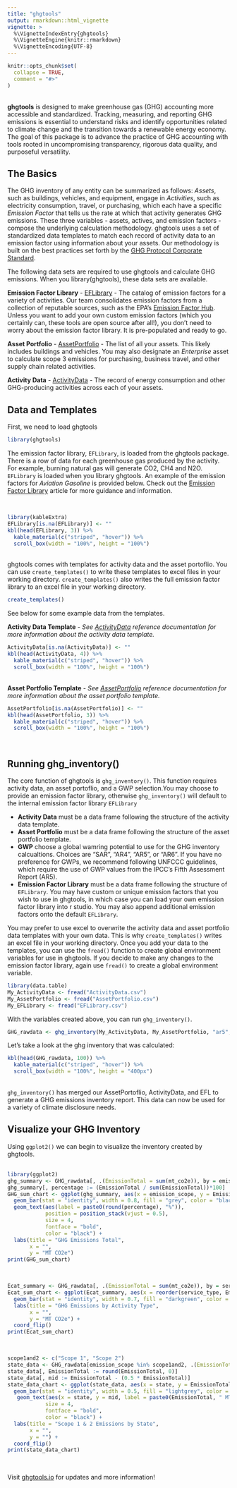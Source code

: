 ```yaml
---
title: "ghgtools"
output: rmarkdown::html_vignette
vignette: >
  %\VignetteIndexEntry{ghgtools}
  %\VignetteEngine{knitr::rmarkdown}
  %\VignetteEncoding{UTF-8}
---
```


```r
knitr::opts_chunk$set(
  collapse = TRUE,
  comment = "#>"
)
```

<br>
**ghgtools** is designed to make greenhouse gas (GHG) accounting more accessible and standardized. Tracking, measuring, and reporting GHG emissions is essential to understand risks and identify opportunities related to climate change and the transition towards a renewable energy economy. The goal of this package is to advance the practice of GHG accounting with tools rooted in uncompromising transparency, rigorous data quality, and purposeful versatility. 

## The Basics

The GHG inventory of any entity can be summarized as follows: _Assets_, such as buildings, vehicles, and equipment, engage in _Activities_, such as electricity consumption, travel, or purchasing, which each have a specific _Emission Factor_ that tells us the rate at which that activity generates GHG emissions. These three variables - assets, actives, and emission factors - compose the underlying calculation methodology. ghgtools uses a set of standardized data templates to match each record of activity data to an emission factor using information about your assets. Our methodology is built on the best practices set forth by the [GHG Protocol Corporate Standard](https://ghgprotocol.org/corporate-standard).

The following data sets are required to use ghgtools and calculate GHG emissions. When you library(ghgtools), these data sets are available.

**Emission Factor Library** - [EFLibrary](https://ghgtools.io/reference/EFLibrary.html) - The catalog of emission factors for a variety of activities. Our team consolidates emission factors from a collection of reputable sources, such as the EPA's [Emission Factor Hub](https://www.epa.gov/climateleadership/ghg-emission-factors-hub). Unless you want to add your own custom emission factors (which you certainly can, these tools are open source after all!), you don't need to worry about the emission factor library. It is pre-populated and ready to go. 

**Asset Portfolio** - [AssetPortfolio](https://ghgtools.io/reference/AssetPortfolio.html) - The list of all your assets. This likely includes buildings and vehicles. You may also designate an _Enterprise_ asset to calculate scope 3 emissions for purchasing, business travel, and other supply chain related activities. 

**Activity Data** - [ActivityData](https://ghgtools.io/reference/ActivityData.html) - The record of energy consumption and other GHG-producing activities across each of your assets. 

## Data and Templates

First, we need to load ghgtools

```r
library(ghgtools)
```

The emission factor library, `EFLibrary`, is loaded from the ghgtools package. There is a row of data for each greenhouse gas produced by the activity. For example, burning natural gas will generate CO2, CH4 and N2O. `EFLibrary` is loaded when you library ghgtools. An example of the emission factors for _Aviation Gasoline_ is provided below. Check out the [Emission Factor Library](https://ghgtools.io/articles/Emission-Factor-Library.html) article for more guidance and information. 

<br>

```r
library(kableExtra)
EFLibrary[is.na(EFLibrary)] <- ""
kbl(head(EFLibrary, 3)) %>%
  kable_material(c("striped", "hover")) %>%
  scroll_box(width = "100%", height = "100%")
```

<br>
ghgtools comes with templates for activity data and the asset portoflio. You can use `create_templates()` to write these templates to excel files in your working directory. `create_templates()` also writes the full emission factor library to an excel file in your working directory. 
<br>

```r
create_templates()
```

See below for some example data from the templates. 

**Activity Data Template** - _See_ [_ActivityData_](https://ghgtools.io/reference/ActivityData.html) _reference documentation for more information about the activity data template._
<br>

```r
ActivityData[is.na(ActivityData)] <- ""
kbl(head(ActivityData, 4)) %>%
  kable_material(c("striped", "hover")) %>%
  scroll_box(width = "100%", height = "100%")
```

<br>
**Asset Portfolio Template** - _See_ [_AssetPortfolio_](https://ghgtools.io/reference/AssetPortfolio.html) _reference documentation for more information about the asset portfolio template._
<br>

```r
AssetPortfolio[is.na(AssetPortfolio)] <- ""
kbl(head(AssetPortfolio, 3)) %>%
  kable_material(c("striped", "hover")) %>%
  scroll_box(width = "100%", height = "100%")
```

<br>

## Running ghg_inventory()

The core function of ghgtools is `ghg_inventory()`. This function requires activity data, an asset portoflio, and a GWP selection.You may choose to provide an emission factor library, otherwise `ghg_inventory()` will default to the internal emission factor library `EFLibrary`

- **Activity Data** must be a data frame following the structure of the activity data template. 
- **Asset Portfolio** must be a data frame following the structure of the asset portfolio template. 
- **GWP** choose a global wamring potential to use for the GHG inventory calcualtions. Choices are “SAR”, “AR4”, “AR5”, or “AR6”. If you have no preference for GWPs, we recommend following UNFCCC guidelines, which require the use of GWP values from the IPCC’s Fifth Assessment Report (AR5). 
- **Emission Factor Library** must be a data frame following the structure of `EFLibrary`. You may have custom or unique emission factors that you wish to use in ghgtools, in which case you can load your own emission factor library into r studio. You may also append additional emission factors onto the default `EFLibrary`. 

You may prefer to use excel to overwrite the activity data and asset portfolio data templates with your own data. This is why `create_templates()` writes an excel file in your working directory. Once you add your data to the templates, you can use the `fread()` function to create global environment variables for use in ghgtools. If you decide to make any changes to the emission factor library, again use `fread()` to create a global environment variable. 
<br>

```r
library(data.table)
My_ActivityData <- fread("ActivityData.csv")
My_AssetPortfolio <- fread("AssetPortfolio.csv")
My_EFLibrary <- fread("EFLibrary.csv")
```

With the variables created above, you can run `ghg_inventory()`.

```r
GHG_rawdata <- ghg_inventory(My_ActivityData, My_AssetPortfolio, "ar5", My_EFLibrary)
```

Let's take a look at the ghg inventory that was calculated:
<br>

```r
kbl(head(GHG_rawdata, 100)) %>%
  kable_material(c("striped", "hover")) %>%
  scroll_box(width = "100%", height = "400px")
```

<br>
`ghg_inventory()` has merged our AssetPortoflio, ActivityData, and EFL to generate a GHG emissions inventory report. This data can now be used for a variety of climate disclosure needs. 

## Visualize your GHG Inventory

Using `ggplot2()` we can begin to visualize the inventory created by ghgtools.  
<br>

```r
library(ggplot2)
ghg_summary <- GHG_rawdata[, .(EmissionTotal = sum(mt_co2e)), by = emission_scope]
ghg_summary[, percentage := (EmissionTotal / sum(EmissionTotal))*100]
GHG_sum_chart <- ggplot(ghg_summary, aes(x = emission_scope, y = EmissionTotal)) +
  geom_bar(stat = "identity", width = 0.8, fill = "grey", color = "black") +
  geom_text(aes(label = paste0(round(percentage), "%")),
            position = position_stack(vjust = 0.5),
            size = 4,
            fontface = "bold",
            color = "black") +
  labs(title = "GHG Emissions Total",
       x = "",
       y = "MT CO2e")
print(GHG_sum_chart)
```

<br>

```r
Ecat_summary <- GHG_rawdata[, .(EmissionTotal = sum(mt_co2e)), by = service_type]
Ecat_sum_chart <- ggplot(Ecat_summary, aes(x = reorder(service_type, EmissionTotal), y = EmissionTotal)) +
  geom_bar(stat = "identity", width = 0.7, fill = "darkgreen", color = "black") +
  labs(title = "GHG Emissions by Activity Type",
       x = "",
       y = "MT CO2e") +
  coord_flip()
print(Ecat_sum_chart)
```

<br>

```r
scope1and2 <- c("Scope 1", "Scope 2")
state_data <- GHG_rawdata[emission_scope %in% scope1and2, .(EmissionTotal = sum(mt_co2e)), by = state]
state_data[, EmissionTotal := round(EmissionTotal, 0)]
state_data[, mid := EmissionTotal - (0.5 * EmissionTotal)]
state_data_chart <- ggplot(state_data, aes(x = state, y = EmissionTotal)) +
  geom_bar(stat = "identity", width = 0.5, fill = "lightgrey", color = "black") +
   geom_text(aes(x = state, y = mid, label = paste0(EmissionTotal, " MT CO2e")), 
            size = 4,
            fontface = "bold", 
            color = "black") +
  labs(title = "Scope 1 & 2 Emissions by State",
       x = "",
       y = "") +
  coord_flip()
print(state_data_chart)
```

<br>

Visit [ghgtools.io](ghgtools.io) for updates and more information!

